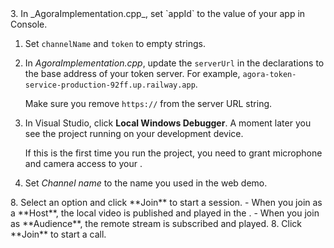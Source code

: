 <PlatformWrapper platform="windows">
3. In _AgoraImplementation.cpp_, set `appId` to the value of your app in <Vg k="COMPANY" /> Console.

1. Set `channelName` and `token` to empty strings.

1. In _AgoraImplementation.cpp_, update the `serverUrl` in the declarations to the base address of your token server. For example, `agora-token-service-production-92ff.up.railway.app`.
   
    Make sure you remove `https://` from the server URL string.

1. In Visual Studio, click **Local Windows Debugger**. A moment later you see the project running on your development device.

    If this is the first time you run the project, you need to grant microphone and camera access to your <Vpl k="CLIENT"/>.

1. Set *Channel name* to the name you used in the <Link to="{{Global.DEMO_BASIC_VIDEO_CALL_URL}}"><Vg k="COMPANY" /> web demo</Link>.

<ProductWrapper product="interactive-live-streaming">
8. Select an option and click **Join** to start a session.
    - When you join as a **Host**, the local video is published and played in the <Vpl k="CLIENT"/>.
    - When you join as **Audience**, the remote stream is subscribed and played.
</ProductWrapper>

<ProductWrapper product="video-calling">
8. Click **Join** to start a call.
</ProductWrapper>

</PlatformWrapper>